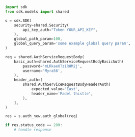 ```python showLineNumbers copy filename="Auth Global usage example"
import sdk
from sdk.models import shared

s = sdk.SDK(
    security=shared.Security(
        api_key_auth="Token YOUR_API_KEY",
    ),
    global_path_param=100,
    global_query_param='some example global query param',
)

req = shared.AuthServiceRequestBody(
    basic_auth=shared.AuthServiceRequestBodyBasicAuth(
        password='mLRkaeXTziRHM2j',
        username='Myra56',
    ),
    header_auth=[
        shared.AuthServiceRequestBodyHeaderAuth(
            expected_value='East',
            header_name='Fadel thistle',
        ),
    ],
)

res = s.auth_new.auth_global(req)

if res.status_code == 200:
    # handle response
```
